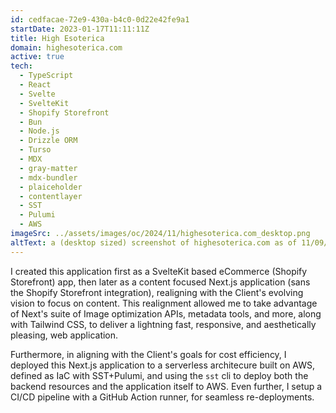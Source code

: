 ```yaml
---
id: cedfacae-72e9-430a-b4c0-0d22e42fe9a1
startDate: 2023-01-17T11:11:11Z
title: High Esoterica
domain: highesoterica.com
active: true
tech:
  - TypeScript
  - React
  - Svelte
  - SvelteKit
  - Shopify Storefront
  - Bun
  - Node.js
  - Drizzle ORM
  - Turso
  - MDX
  - gray-matter
  - mdx-bundler
  - plaiceholder
  - contentlayer
  - SST
  - Pulumi
  - AWS
imageSrc: ../assets/images/oc/2024/11/highesoterica.com_desktop.png
altText: a (desktop sized) screenshot of highesoterica.com as of 11/09/2024
---
```


I created this application first as a SvelteKit based eCommerce (Shopify Storefront) app, then later as a content focused Next.js application (sans the Shopify Storefront integration), realigning with the Client's evolving vision to focus on content. This realignment allowed me to take advantage of Next's suite of Image optimization APIs, metadata tools, and more, along with Tailwind CSS, to deliver a lightning fast, responsive, and aesthetically pleasing, web application.

Furthermore, in aligning with the Client's goals for cost efficiency, I deployed this Next.js application to a serverless architecure built on AWS, defined as IaC with SST+Pulumi, and using the `sst` cli to deploy both the backend resources and the application itself to AWS. Even further, I setup a CI/CD pipeline with a GitHub Action runner, for seamless re-deployments.


